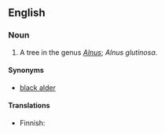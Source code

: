 ==English==

===Noun===
{{en-noun|sg=[[common]] [[alder]]}}

# A tree in the genus ''[[Alnus]]''; ''Alnus glutinosa''.

====Synonyms====
*[[black alder]]

====Translations====
{{trans-top|Alnus glutinosa}}
* Finnish: {{t-|fi|tervaleppä}}
{{trans-mid}}
{{trans-bottom}}
